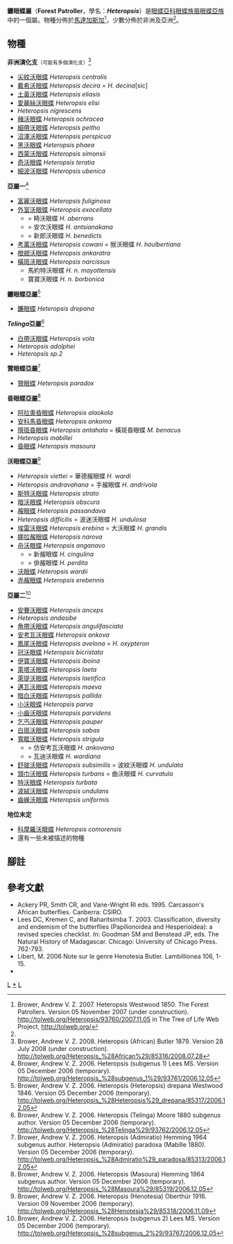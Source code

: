 {{NoteTA
|G1=Butterfly
}}
{{Automatic Taxobox
| taxon = Heteropsis
| authority = Westwood, 1850
| fossil_range = {{fossilrange|27|0|earliest=27}}<small>從[[漸新世|漸新世]][[恰特期|恰特期]]至今<ref name=a2015>Aduse-Poku, K., Brattström, O., Kodandaramaiah, U., Lees, D. C., Brakefield, P. M., & Wahlberg, N. (2015). Systematics and historical biogeography of the old world butterfly subtribe Mycalesina (Lepidoptera: Nymphalidae: Satyrinae). BMC evolutionary biology, 15(1), 167. {{en}}</ref></small>
| image = Henotesia narcissus.jpg
| image_caption = [[橫斑沃眼蝶|橫斑沃眼蝶]]<br />''Heteropsis narcissus''
| type_species = [[鐮眼蝶|鐮眼蝶]]<br />''Heteropsis drepana''
| type_species_authority = Westwood, 1850
| subdivision_ranks = 物種
| subdivision = 超過60種，詳見正文。
| synonyms = 
* 沃眼蝶屬 ''Henotesia'' <small>Butler, 1879</small>
* ''Telinga'' <small>Moore, 1880</small>
* 赧眼蝶屬 ''Houlbertia'' <small>Oberthür, 1916</small>
* 昏眼蝶屬 ''Masoura'' <small>Hemming, 1964</small>
* ''Smithia'' <small>Mabille, [1880]</small>
* ''Gallienia'' <small>Oberthür, 1916</small>
* 贊眼蝶屬 ''Admiratio'' <small>Hemming, 1964</small>
}}

'''鐮眼蝶屬'''（'''Forest Patroller'''，學名：'''''Heteropsis'''''）是[[眼蝶亞科|眼蝶亞科]][[眼蝶族|眼蝶族]][[眉眼蝶亞族|眉眼蝶亞族]]中的一個屬。物種分佈於[[馬達加斯加|馬達加斯加]]<ref>Brower, Andrew V. Z. 2007. Heteropsis Westwood 1850. The Forest Patrollers. Version 05 November 2007 (under construction). http://tolweb.org/Heteropsis/93760/2007.11.05 in The Tree of Life Web Project, http://tolweb.org/</ref>，少數分佈於非洲及亞洲<ref name=a2015/>。

== 物種 ==
'''非洲演化支'''<small>（可能有多個演化支）</small><ref>Brower, Andrew V. Z. 2008. Heteropsis (African) Butler 1879. Version 28 July 2008 (under construction). http://tolweb.org/Heteropsis_%28African%29/85316/2008.07.28</ref>
* [[尖紋沃眼蝶|尖紋沃眼蝶]] ''Heteropsis centralis''
* [[戴希沃眼蝶|戴希沃眼蝶]] ''Heteropsis decira'' = ''H. decina''[sic]
* [[土黃沃眼蝶|土黃沃眼蝶]] ''Heteropsis eliasis''
* [[愛麗絲沃眼蝶|愛麗絲沃眼蝶]] ''Heteropsis elisi''
* ''Heteropsis nigrescens''
* [[赭沃眼蝶|赭沃眼蝶]] ''Heteropsis ochracea''
* [[細帶沃眼蝶|細帶沃眼蝶]] ''Heteropsis peitho''
* [[沼澤沃眼蝶|沼澤沃眼蝶]] ''Heteropsis perspicua''
* [[黑沃眼蝶|黑沃眼蝶]] ''Heteropsis phaea''
* [[西蒙沃眼蝶|西蒙沃眼蝶]] ''Heteropsis simonsii''
* [[奇沃眼蝶|奇沃眼蝶]] ''Heteropsis teratia''
* [[細波沃眼蝶|細波沃眼蝶]] ''Heteropsis ubenica''

'''亞屬一'''<ref>Brower, Andrew V. Z. 2006. Heteropsis (subgenus 1) Lees MS. Version 05 December 2006 (temporary). http://tolweb.org/Heteropsis_%28subgenus_1%29/93761/2006.12.05</ref>
* [[富麗沃眼蝶|富麗沃眼蝶]] ''Heteropsis fuliginosa''
* [[外室沃眼蝶|外室沃眼蝶]] ''Heteropsis exocellata''
** = 畸沃眼蝶 ''H. aberrans''
** = 安次沃眼蝶 ''H. antsianakana''
** = 新郎沃眼蝶 ''H. benedicts''
* [[考萬沃眼蝶|考萬沃眼蝶]] ''Heteropsis cowani'' = 猴沃眼蝶 ''H. houlbertiana''
* [[橙翅沃眼蝶|橙翅沃眼蝶]] ''Heteropsis ankaratra''
* [[橫斑沃眼蝶|橫斑沃眼蝶]] ''Heteropsis narcissus''
** 馬約特沃眼蝶 ''H. n. mayottensis''
** 寶寶沃眼蝶 ''H. n. borbonica''

'''鐮眼蝶亞屬'''<ref>Brower, Andrew V. Z. 2006. Heteropsis (Heteropsis) drepana Westwood 1846. Version 05 December 2006 (temporary). http://tolweb.org/Heteropsis_%28Heteropsis%29_drepana/85317/2006.12.05</ref>
* [[鐮眼蝶|鐮眼蝶]] ''Heteropsis drepana''

'''''Telinga''亞屬'''<ref>Brower, Andrew V. Z. 2006. Heteropsis (Telinga) Moore 1880 subgenus author. Version 05 December 2006 (temporary). http://tolweb.org/Heteropsis_%28Telinga%29/93762/2006.12.05</ref>
* [[白帶沃眼蝶|白帶沃眼蝶]] ''Heteropsis vola''
* ''Heteropsis adolphei''
* ''Heteropsis sp.2''

'''贊眼蝶亞屬'''<ref>Brower, Andrew V. Z. 2006. Heteropsis (Admiratio) Hemming 1964 subgenus author. Heteropsis (Admiratio) paradoxa (Mabille 1880). Version 05 December 2006 (temporary). http://tolweb.org/Heteropsis_%28Admiratio%29_paradoxa/85313/2006.12.05</ref>
* [[贊眼蝶|贊眼蝶]] ''Heteropsis paradox''

'''昏眼蝶亞屬'''<ref>Brower, Andrew V. Z. 2006. Heteropsis (Masoura) Hemming 1964 subgenus author. Version 05 December 2006 (temporary). http://tolweb.org/Heteropsis_%28Masoura%29/85319/2006.12.05</ref>
* [[阿拉奧昏眼蝶|阿拉奧昏眼蝶]] ''Heteropsis alaokola''
* [[安科馬昏眼蝶|安科馬昏眼蝶]] ''Heteropsis ankoma''
* [[隱斑昏眼蝶|隱斑昏眼蝶]] ''Heteropsis antahala'' = 橫斑昏眼蝶 ''M. benacus''
* ''Heteropsis mabillei''
* [[昏眼蝶|昏眼蝶]] ''Heteropsis masoura''

'''沃眼蝶亞屬'''<ref>Brower, Andrew V. Z. 2006. Heteropsis (Henotesia) Oberthür 1916. Version 09 November 2006 (temporary). http://tolweb.org/Heteropsis_%28Henotesia%29/85318/2006.11.09</ref>
* ''Heteropsis viettei'' = 華德赧眼蝶 ''H. wardi''
* ''Heteropsis andravahana'' = 手赧眼蝶 ''H. andrivola''
* [[斯特沃眼蝶|斯特沃眼蝶]] ''Heteropsis strato''
* [[暗沃眼蝶|暗沃眼蝶]] ''Heteropsis obscura''
* [[赧眼蝶|赧眼蝶]] ''Heteropsis passandava''
* ''Heteropsis difficilis'' = 波迷沃眼蝶 ''H. undulosa''
* [[埃雷沃眼蝶|埃雷沃眼蝶]] ''Heteropsis erebina'' = 大沃眼蝶 ''H. grandis''
* [[娜拉赧眼蝶|娜拉赧眼蝶]] ''Heteropsis narova''
* [[舟沃眼蝶|舟沃眼蝶]] ''Heteropsis anganavo''
** = 新赧眼蝶 ''H. cingulina''
** = 俳赧眼蝶 ''H. perdita''
* [[沃眼蝶|沃眼蝶]] ''Heteropsis wardii''
* [[赤赧眼蝶|赤赧眼蝶]] ''Heteropsis erebennis''

'''亞屬二'''<ref>Brower, Andrew V. Z. 2006. Heteropsis (subgenus 2) Lees MS. Version 05 December 2006 (temporary). http://tolweb.org/Heteropsis_%28subgenus_2%29/93767/2006.12.05</ref>
* [[安賽沃眼蝶|安賽沃眼蝶]] ''Heteropsis anceps''
* ''Heteropsis andasibe''
* [[⻆帶沃眼蝶|⻆帶沃眼蝶]] ''Heteropsis angulifasciata''
* [[安考瓦沃眼蝶|安考瓦沃眼蝶]] ''Heteropsis ankova''
* [[鳳尾沃眼蝶|鳳尾沃眼蝶]] ''Heteropsis avelona'' = ''H. oxypteron''
* [[冠沃眼蝶|冠沃眼蝶]] ''Heteropsis bicristata''
* [[伊寶沃眼蝶|伊寶沃眼蝶]] ''Heteropsis iboina''
* [[萊塔沃眼蝶|萊塔沃眼蝶]] ''Heteropsis laeta''
* [[萊提沃眼蝶|萊提沃眼蝶]] ''Heteropsis laetifica''
* [[邁瓦沃眼蝶|邁瓦沃眼蝶]] ''Heteropsis maeva''
* [[暗白沃眼蝶|暗白沃眼蝶]] ''Heteropsis pallida''
* [[小沃眼蝶|小沃眼蝶]] ''Heteropsis parva''
* [[小齒沃眼蝶|小齒沃眼蝶]] ''Heteropsis parvidens''
* [[乞丐沃眼蝶|乞丐沃眼蝶]] ''Heteropsis pauper''
* [[白斑沃眼蝶|白斑沃眼蝶]] ''Heteropsis sabas''
* [[寬眶沃眼蝶|寬眶沃眼蝶]] ''Heteropsis strigula''
** = 仿安考瓦沃眼蝶 ''H. ankovana''
** = 瓦迪沃眼蝶 ''H. wardiana''
* [[舒玻沃眼蝶|舒玻沃眼蝶]] ''Heteropsis subsimilis'' = 波紋沃眼蝶 ''H. undulata''
* [[頭巾沃眼蝶|頭巾沃眼蝶]] ''Heteropsis turbans'' = 曲沃眼蝶 ''H. curvatula''
* [[特沃眼蝶|特沃眼蝶]] ''Heteropsis turbata''
* [[波絨沃眼蝶|波絨沃眼蝶]] ''Heteropsis undulans''
* [[齒緣沃眼蝶|齒緣沃眼蝶]] ''Heteropsis uniformis''

'''地位未定'''
* [[科摩羅沃眼蝶|科摩羅沃眼蝶]] ''Heteropsis comorensis''
* 還有一些未被描述的物種
<!--
== 圖集 ==
<gallery>
</gallery>
-->
==腳註 ==
<references/>

== 參考文獻 ==
{{Commons category| Heteropsis}}
{{Wikispecies| Heteropsis}}
* Ackery PR, Smith CR, and Vane-Wright RI eds. 1995. Carcasson's African butterflies. Canberra: CSIRO.
* Lees DC, Kremen C, and Raharitsimba T. 2003. Classification, diversity and endemism of the butterflies (Papilionoidea and Hesperioidea): a revised species checklist. In: Goodman SM and Benstead JP, eds. The Natural History of Madagascar. Chicago: University of Chicago Press. 762-793.
* Libert, M. 2006 Note sur le genre Henotesia Butler. Lambillionea 106, 1-15.
* {{Cite book | author = 寿建新、周尧、李宇飞 | title = 《世界蝴蝶分類名錄》 | location = 中國 | publisher = 陝西科學技術出版社 | date = 2006年4月1日 | ISBN = 9787536936768 | language= zh-hans }}

{{眼蝶亞科}}
{{taxonbar}}
[[Category:_1850年描述的分类群|L]]
[[Category:鐮眼蝶屬|*]]
[[Category:眉眼蝶亞族|L]]